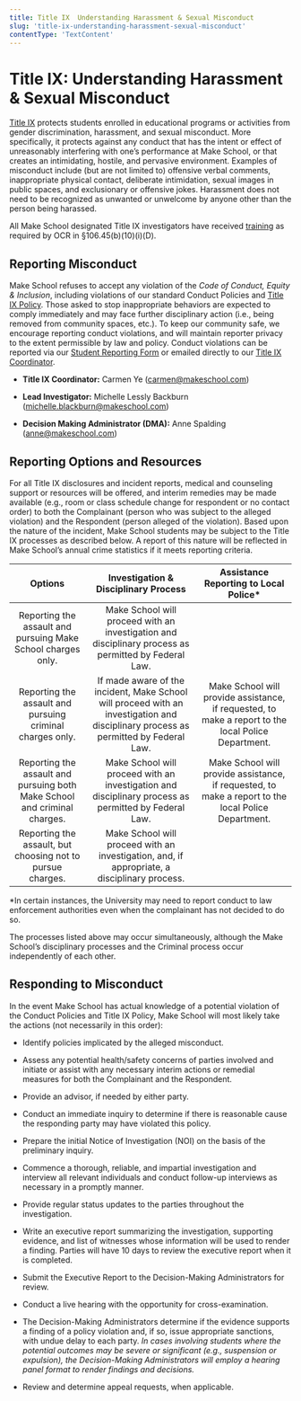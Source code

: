 ```yaml
---
title: Title IX  Understanding Harassment & Sexual Misconduct
slug: 'title-ix-understanding-harassment-sexual-misconduct'
contentType: 'TextContent'
---
```


# Title IX: Understanding Harassment & Sexual Misconduct

[Title IX](https://www.dominican.edu/about/safety-and-emergency-information/sexual-misconduct-title-ix-and-discrimination)
protects students enrolled in educational programs or activities from gender discrimination,
harassment, and sexual misconduct. More specifically, it protects against any conduct that has the
intent or effect of unreasonably interfering with one’s performance at Make School, or that creates
an intimidating, hostile, and pervasive environment. Examples of misconduct include (but are not
limited to) offensive verbal comments, inappropriate physical contact, deliberate intimidation,
sexual images in public spaces, and exclusionary or offensive jokes. Harassment does not need to be
recognized as unwanted or unwelcome by anyone other than the person being harassed.

All Make School designated Title IX investigators have received
[training](https://icslawyer.com/posting-for-review-higher-ed-investigator-level-1-two-day/) as
required by OCR in §106.45(b)(10)(i)(D).

## Reporting Misconduct

Make School refuses to accept any violation of the _Code of Conduct, Equity & Inclusion_, including
violations of our standard Conduct Policies and
[Title IX Policy](https://www.dominican.edu/sites/default/files/2020-11/title_ix_policy_dhr_policy_for_employees-after-aug14.pdf).
Those asked to stop inappropriate behaviors are expected to comply immediately and may face further
disciplinary action (i.e., being removed from community spaces, etc.). To keep our community safe,
we encourage reporting conduct violations, and will maintain reporter privacy to the extent
permissible by law and policy. Conduct violations can be reported via our
[Student Reporting Form](http://make.sc/student-reporting-form) or emailed directly to our
[Title IX Coordinator](mailto:student.affairs@makeschool.com).

- **Title IX Coordinator:** Carmen Ye ([carmen@makeschool.com](mailto:carmen@makeschool.com))

- **Lead Investigator:** Michelle Lessly Backburn
  ([michelle.blackburn@makeschool.com](mailto:michelle.blackburn@makeschool.com))

- **Decision Making Administrator (DMA):** Anne Spalding
  ([anne@makeschool.com](mailto:anne@makeschool.com))

## Reporting Options and Resources

For all Title IX disclosures and incident reports, medical and counseling support or resources will
be offered, and interim remedies may be made available (e.g., room or class schedule change for
respondent or no contact order) to both the Complainant (person who was subject to the alleged
violation) and the Respondent (person alleged of the violation). Based upon the nature of the
incident, Make School students may be subject to the Title IX processes as described below. A report
of this nature will be reflected in Make School’s annual crime statistics if it meets reporting
criteria.

|                                  Options                                  |                                                Investigation & Disciplinary Process                                                 |                               Assistance Reporting to Local Police\*                                |
| :-----------------------------------------------------------------------: | :---------------------------------------------------------------------------------------------------------------------------------: | :-------------------------------------------------------------------------------------------------: |
|       Reporting the assault and pursuing Make School charges only.        |                Make School will proceed with an investigation and disciplinary process as permitted by Federal Law.                 |                                                                                                     |
|         Reporting the assault and pursuing criminal charges only.         | If made aware of the incident, Make School will proceed with an investigation and disciplinary process as permitted by Federal Law. | Make School will provide assistance, if requested, to make a report to the local Police Department. |
| Reporting the assault and pursuing both Make School and criminal charges. |                Make School will proceed with an investigation and disciplinary process as permitted by Federal Law.                 | Make School will provide assistance, if requested, to make a report to the local Police Department. |
|        Reporting the assault, but choosing not to pursue charges.         |                    Make School will proceed with an investigation, and, if appropriate, a disciplinary process.                     |                                                                                                     |

\*In certain instances, the University may need to report conduct to law enforcement authorities
even when the complainant has not decided to do so.

The processes listed above may occur simultaneously, although the Make School’s disciplinary
processes and the Criminal process occur independently of each other.

## Responding to Misconduct

In the event Make School has actual knowledge of a potential violation of the Conduct Policies and
Title IX Policy, Make School will most likely take the actions (not necessarily in this order):

- Identify policies implicated by the alleged misconduct.

- Assess any potential health/safety concerns of parties involved and initiate or assist with any
  necessary interim actions or remedial measures for both the Complainant and the Respondent.

- Provide an advisor, if needed by either party.

- Conduct an immediate inquiry to determine if there is reasonable cause the responding party may
  have violated this policy.

- Prepare the initial Notice of Investigation (NOI) on the basis of the preliminary inquiry.

- Commence a thorough, reliable, and impartial investigation and interview all relevant individuals
  and conduct follow-up interviews as necessary in a promptly manner.

- Provide regular status updates to the parties throughout the investigation.

- Write an executive report summarizing the investigation, supporting evidence, and list of
  witnesses whose information will be used to render a finding. Parties will have 10 days to review
  the executive report when it is completed.

- Submit the Executive Report to the Decision-Making Administrators for review.

- Conduct a live hearing with the opportunity for cross-examination.

- The Decision-Making Administrators determine if the evidence supports a finding of a policy
  violation and, if so, issue appropriate sanctions, with undue delay to each party. _In cases
  involving students where the potential outcomes may be severe or significant (e.g., suspension or
  expulsion), the Decision-Making Administrators will employ a hearing panel format to render
  findings and decisions._

- Review and determine appeal requests, when applicable.
